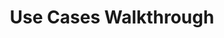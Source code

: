 ---
title: "Use Cases Walkthrough"
description: "Walkthrough the onboarding for Test Automation and Data Extraction Use Cases. "
---
